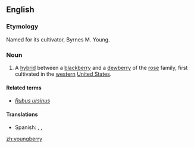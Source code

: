 ==English==

===Etymology===
Named for its cultivator, Byrnes M. Young.

===Noun===
{{wikipedia}}
{{en-noun|youngberries}}

# A [[hybrid]] between a [[blackberry]] and a [[dewberry]] of the [[rose]] family, first cultivated in the [[western]] [[United States]].

====Related terms====
* ''[[Rubus ursinus]]''

====Translations====
{{trans-top}}
{{trans-mid}}
* Spanish: {{t-|es|youngberry|f}}, {{t-|es|yongberi|f}}, {{t-|es|zarza de Young|f}}
{{trans-bottom}}

[[zh:youngberry]]